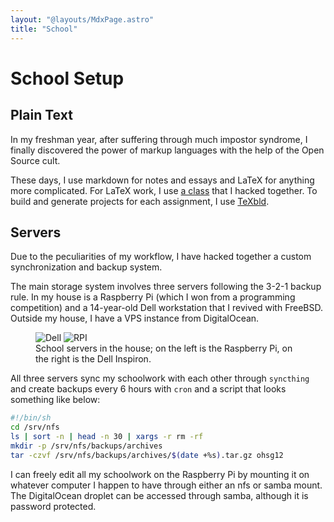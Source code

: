 ```yaml
---
layout: "@layouts/MdxPage.astro"
title: "School"
---
```


# School Setup


## Plain Text

In my freshman year, after suffering through much impostor syndrome, I finally
discovered the power of markup languages with the help of the Open Source cult.

These days, I use markdown for notes and essays and LaTeX for anything more
complicated. For LaTeX work, I use [a class](/code/juni.cls) that I hacked
together. To build and generate projects for each assignment, I use
[TeXbld](/dev/#texbld).

## Servers

Due to the peculiarities of my workflow, I have hacked together a custom
synchronization and backup system.

The main storage system involves three servers following the 3-2-1 backup rule.
In my house is a Raspberry Pi (which I won from a programming competition) and a
14-year-old Dell workstation that I revived with FreeBSD. Outside my house, I
have a VPS instance from DigitalOcean.


<figure>
  <div class="flex justify-center items-center gap-3">
    <Image src={RPI} width={200} alt="Dell" />
    <Image src={Dell} width={200} alt="RPI" />
  </div>
  <figcaption class="text-center">
    School servers in the house; on the left is the Raspberry Pi, on the right is the Dell
    Inspiron.
  </figcaption>
</figure>

All three servers sync my schoolwork with each other through `syncthing` and
create backups every 6 hours with `cron` and a script that looks something like
below:

```sh
#!/bin/sh
cd /srv/nfs
ls | sort -n | head -n 30 | xargs -r rm -rf
mkdir -p /srv/nfs/backups/archives
tar -czvf /srv/nfs/backups/archives/$(date +%s).tar.gz ohsg12
```

I can freely edit all my schoolwork on the Raspberry Pi by mounting it on
whatever computer I happen to have through either an nfs or samba mount. The
DigitalOcean droplet can be accessed through samba, although it is password
protected.
